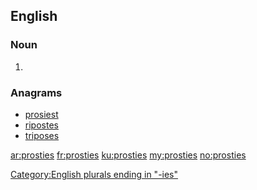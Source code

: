 ==English==

===Noun===
{{head|en|plural}}

# {{plural of|prosty|lang=en|nocat=1}}

===Anagrams===
* [[prosiest#English|prosiest]]
* [[ripostes#English|ripostes]]
* [[triposes#English|triposes]]

[[Category:English plurals ending in "-ies"]]

[[ar:prosties]]
[[fr:prosties]]
[[ku:prosties]]
[[my:prosties]]
[[no:prosties]]
